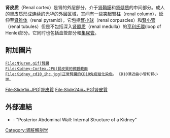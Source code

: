 {{Infobox anatomy
| Name         = 肾皮质 
| Latin        = Cortex renalis
| Image        = Illu kidney.jpg
| Caption      = 1: [[薄壁组织|薄壁组织]]<BR>2: 肾皮质<BR>3: [[肾髓质|肾髓质]]<BR>4: [[肾周围脂肪|肾周围脂肪]]<BR>5: [[腎小球|腎小球]]<BR>6: [[输尿管|输尿管]]<BR>7: [[肾盂|肾盂]]<BR>8: [[肾动脉|肾动脉]]及[[肾静脉|肾静脉]]<BR>9: [[肾门|肾门]]<BR>10: [[腎小盞|腎小盞]]
| Image2       = Illu kidney2 zh.jpg 
| Caption2     = 肾脏侧面解剖图 
| System       = [[泌尿系統|泌尿系統]]
| Precursor    =
<!--
| GraySubject  = 253 
| GrayPage     = 1221 
| MeshName     = Kidney+cortex 
| MeshNumber   = A05.810.453.324 
-->
}}
'''肾皮质'''（Renal cortex）是肾的外层部分，介于[[肾鞘膜|肾鞘膜]]和[[肾髓质|肾髓质]]的中间部分。成人的肾皮质形成连续的光华的外层区域，其间有一些突起[[腎柱|腎柱]]（renal column），延伸至[[肾锥体|肾锥体]]（renal pyramid）。它包括[[腎小球|腎小球]]（renal corpuscles）和[[腎小管|腎小管]]（renal tubules）但是不包括深入[[肾髓质|肾髓质]]（renal medulla）的[[亨利氏環|亨利氏環]](loop of Henle)部分。它同时也包括血管部分和[[集尿管|集尿管]]。

==附加圖片==
<gallery>
 File:Njuren.gif|腎臟
 File:Kidney-Cortex.JPG|腎皮質的微觀截面
 File:Kidney_cd10_ihc.jpg|正常腎臟的CD10免疫組化染色。 CD10漬近曲小管和腎小球。
File:Slide1iii.JPG|腎皮質 
File:Slide24iii.JPG|腎皮質 
</gallery>

==外部連結==
* {{SUNYAnatomyLabs|40|06|01|03}} - "Posterior Abdominal Wall: Internal Structure of a Kidney"

{{kidney}}
{{anatomy-stub}}

[[Category:肾脏解剖学|Category:肾脏解剖学]]